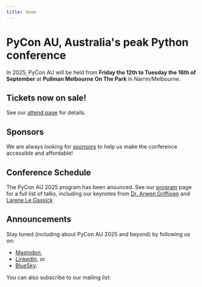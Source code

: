 ```yaml
---
title: Home
---
```



# PyCon AU, Australia's peak Python conference

In 2025, PyCon AU will be held from **Friday the 12th to Tuesday the 16th of September** at **Pullman Melbourne On The Park** in Narrm/Melbourne.

## Tickets now on sale!

See our [attend page](/attend) for details.

## Sponsors

We are always looking for [sponsors](/sponsor) to help us make the conference accessible and affordable!

## Conference Schedule
The PyCon AU 2025 program has been anounced. See our <a href="/program">program</a> page for a full list of talks, including our keynotes from <a href="/program/ZKJQAP/">Dr. Arwen Griffioen</a> and <a href="/program/DVTWWU/">Larene Le Gassick</a>

## Announcements

Stay tuned (including about PyCon AU 2025 and beyond) by following us on:

- [Mastodon](https://mastodon.pycon.org.au/@pyconau),
- [LinkedIn](https://www.linkedin.com/company/pyconau/), or
- [BlueSky](https://bsky.app/profile/pyconau.bsky.social).

You can also subscribe to our mailing list:

<MailingListSignup />
